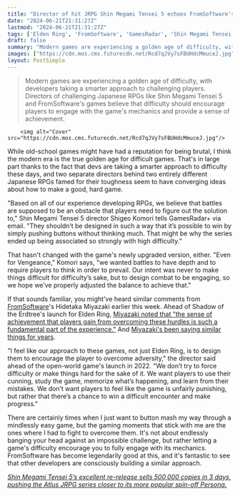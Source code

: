 ```yaml
---
title: "Director of hit JRPG Shin Megami Tensei 5 echoes FromSoftware's stance on hard games: 'Our intent was never to make things difficult for difficulty’s sake'"
date: "2024-06-21T21:31:27Z"
lastmod: "2024-06-21T21:31:27Z"
tags: ['Elden Ring', 'FromSoftware', 'GamesRadar', 'Shin Megami Tensei 5']
draft: false
summary: "Modern games are experiencing a golden age of difficulty, with developers taking a smarter approach to challenging players. Directors of challenging Japanese RPGs like Shin Megami Tensei 5 and FromSoftware's games believe that difficulty should encourage players to engage with the game's mechanics and provide a sense of achievement."
images: ["https://cdn.mos.cms.futurecdn.net/Rcd7qJVy7sFBUHdcMmuceJ.jpg"]
layout: PostSimple
---
```

> Modern games are experiencing a golden age of difficulty, with developers taking a smarter approach to challenging players. Directors of challenging Japanese RPGs like Shin Megami Tensei 5 and FromSoftware's games believe that difficulty should encourage players to engage with the game's mechanics and provide a sense of achievement.


        <img alt="Cover" src="https://cdn.mos.cms.futurecdn.net/Rcd7qJVy7sFBUHdcMmuceJ.jpg"/>
        
While old-school games might have had a reputation for being brutal, I think the modern era is the true golden age for difficult games. That's in large part thanks to the fact that devs are taking a smarter approach to difficulty these days, and two separate directors behind two entirely different Japanese RPGs famed for their toughness seem to have converging ideas about how to make a good, hard game.

"Based on all of our experience developing RPGs, we believe that battles are supposed to be an obstacle that players need to figure out the solution to," Shin Megami Tensei 5 director Shigeo Komori tells GamesRadar+ via email. "They shouldn’t be designed in such a way that it’s possible to win by simply pushing buttons without thinking much. That might be why the series ended up being associated so strongly with high difficulty."

That hasn't changed with the game's newly upgraded version, either. "Even for Vengeance," Komori says, "we wanted battles to have depth and to require players to think in order to prevail. Our intent was never to make things difficult for difficulty’s sake, but to design combat to be engaging, so we hope we’ve properly adjusted the balance to achieve that."

If that sounds familiar, you might've heard similar comments from [FromSoftware](https://www.gamesradar.com/tag/fromsoftware/)'s Hidetaka Miyazaki earlier this week. Ahead of Shadow of the Erdtree's launch for Elden Ring, [Miyazaki noted that "the sense of achievement that players gain from overcoming these hurdles is such a fundamental part of the experience."](https://www.gamesradar.com/games/action-rpg/hidetaka-miyazaki-says-games-like-elden-ring-have-to-be-hard-if-we-really-wanted-the-whole-world-to-play-the-game-we-could-just-crank-the-difficulty-down/) And [Miyazaki's been saying similar things for years](https://www.gamesradar.com/more-players-will-finish-elden-ring-compared-to-dark-souls-hidetaka-miyazaki-predicts/).

"I feel like our approach to these games, not just Elden Ring, is to design them to encourage the player to overcome adversity," the director said ahead of the open-world game's launch in 2022. "We don’t try to force difficulty or make things hard for the sake of it. We want players to use their cunning, study the game, memorize what’s happening, and learn from their mistakes. We don’t want players to feel like the game is unfairly punishing, but rather that there’s a chance to win a difficult encounter and make progress."

There are certainly times when I just want to button mash my way through a mindlessly easy game, but the gaming moments that stick with me are the ones where I had to fight to overcome them. It's not about endlessly banging your head against an impossible challenge, but rather letting a game's difficulty encourage you to fully engage with its mechanics. FromSoftware has become legendarily good at this, and it's fantastic to see that other developers are consciously building a similar approach.

[<em>Shin Megami Tensei 5’s excellent re-release sells 500,000 copies in 3 days, pushing the Atlus JRPG series closer to its more popular spin-off Persona.</em>](https://www.gamesradar.com/games/jrpg/shin-megami-tensei-5s-excellent-re-release-sells-500000-copies-in-3-days-pushing-the-atlus-jrpg-series-closer-to-its-more-popular-spin-off-persona/)
        